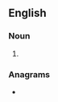 {{also|cossacks}}
==English==

===Noun===
{{head|en|noun plural form}}

# {{plural of|Cossack|lang=en}}

===Anagrams===
* {{anagrams|en|a=acckosss|cassocks}}